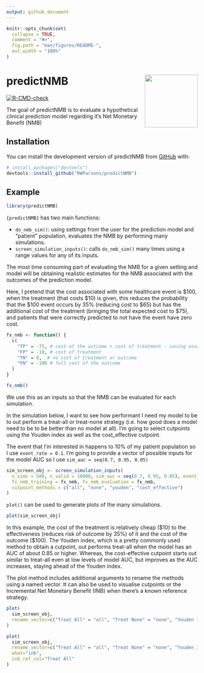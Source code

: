 ```yaml
---
output: github_document
---
```


<!-- README.md is generated from README.Rmd. Please edit that file -->

```r
knitr::opts_chunk$set(
  collapse = TRUE,
  comment = "#>",
  fig.path = "man/figures/README-",
  out.width = "100%"
)
```

# predictNMB <a href='https://github.com/RWParsons/predictNMB'><img src='man/figures/logo.png' align="right" height="139" /></a>

<!-- badges: start -->
[![R-CMD-check](https://github.com/RWParsons/predictNMB/workflows/R-CMD-check/badge.svg)](https://github.com/RWParsons/predictNMB/actions)
<!-- badges: end -->

The goal of predictNMB is to evaluate a hypothetical clinical prediction model regarding it's Net Monetary Benefit (NMB)

## Installation

You can install the development version of predictNMB from [GitHub](https://github.com/) with:

``` r
# install.packages("devtools")
devtools::install_github("RWParsons/predictNMB")
```

## Example

```r
library(predictNMB)
```


`{predictNMB}` has two main functions: 

- `do_nmb_sim()`: using settings from the user for the prediction model and "patient" population, evaluates the NMB by performing many simulations.
- `screen_simulation_inputs()`: calls `do_nmb_sim()` many times using a range values for any of its inputs.

The most time consuming part of evaluating the NMB for a given setting and model will be obtaining realistic estimates for the NMB associated with the outcomes of the prediction model. 

Here, I pretend that the cost associated with some healthcare event is \$100, when the treatment (that costs \$10) is given, this reduces the probability that the \$100 event occurs by 35% (reducing cost to $65) but has the additional cost of the treatment (bringing the total expected cost to \$75), and patients that were correctly predicted to not have the event have zero cost.

```r
fx_nmb <- function() {
  c(
    "TP" = -75, # cost of the outcome + cost of treatment - saving associated with its effectiveness
    "FP" = -10, # cost of treatment
    "TN" = 0,  # no cost of treatment or outcome
    "FN" = -100 # full cost of the outcome
  )
}

fx_nmb()

```

We use this as an inputs so that the NMB can be evaluated for each simulation.

In the simulation below, I want to see how performant I need my model to be to out perform a treat-all or treat-none strategy (i.e. how good does a model need to be to be better than no model at all). I'm going to select cutpoints using the Youden index as well as the cost_effective cutpoint.

The event that I'm interested in happens to 10% of my patient population so I use `event_rate = 0.1`. I'm going to provide a vector of possible inputs for the model AUC so I use `sim_auc = seq(0.7, 0.95, 0.05)`

```r
sim_screen_obj <- screen_simulation_inputs(
  n_sims = 500, n_valid = 10000, sim_auc = seq(0.7, 0.95, 0.05), event_rate = 0.1,
  fx_nmb_training = fx_nmb, fx_nmb_evaluation = fx_nmb,
  cutpoint_methods = c("all", "none", "youden", "cost_effective")
)
```

`plot()` can be used to generate plots of the many simulations.

```r
plot(sim_screen_obj)
```


In this example, the cost of the treatment is relatively cheap (\$10) to the effectiveness (reduces risk of outcome by 35%) of it and the cost of the outcome (\$100). The Youden index, which is a pretty commonly used method to obtain a cutpoint, out performs treat-all when the model has an AUC of about 0.85 or higher. Whereas, the cost-effective cutpoint starts out similar to treat-all even at low levels of model AUC, but improves as the AUC increases, staying ahead of the Youden index.

The plot method includes additional arguments to rename the methods using a named vector. It can also be used to visualise cutpoints or the Incremental Net Monetary Benefit (INB) when there's a known reference strategy.

```r
plot(
  sim_screen_obj, 
  rename_vector=c("Treat All" = "all", "Treat None" = "none", "Youden Index" = "youden", "Cost-effective" = "cost_effective")
)

plot(
  sim_screen_obj, 
  rename_vector=c("Treat All" = "all", "Treat None" = "none", "Youden Index" = "youden", "Cost-effective" = "cost_effective"),
  what="inb",
  inb_ref_col="Treat All"
)
```
